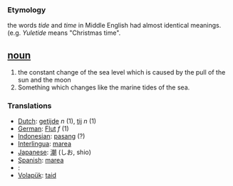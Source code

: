 === Etymology ===
the words ''tide'' and ''time'' in Middle English had almost identical meanings. (e.g. ''Yuletide'' means "Christmas time". 

== [[noun]] ==
#the constant change of the sea level which is caused by the pull of the sun and the moon
#Something which changes like the marine tides of the sea.

=== Translations ===
*[[Dutch]]: [[getijde]] ''n'' (1), [[tij]] ''n'' (1)
*[[German]]: [[Flut]] ''f'' (1)
*[[Indonesian]]: [[pasang]] (?)
*[[Interlingua]]: [[marea]]
*[[Japanese]]: [[潮]] (しお, shio)
*[[Spanish]]: [[marea]]
*[[]]: [[]]
*[[Volapük]]: [[taid]]